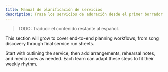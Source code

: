 ```yaml
---
title: Manual de planificación de servicios
description: Traza los servicios de adoración desde el primer borrador hasta la hoja final.
---
```

> TODO: Traducir el contenido restante al español.

This section will grow to cover end-to-end planning workflows, from song discovery through final service run sheets.

Start with outlining the service, then add arrangements, rehearsal notes, and media cues as needed. Each team can adapt these steps to fit their weekly rhythm.
